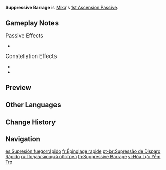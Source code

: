 {{Talent Infobox
|image         = Talent Suppressive Barrage.png
|character     = Mika
|type          = 1st Ascension Passive
|info          = Per the following circumstances, the Soulwind state caused by [[Starfrost Swirl]] will grant characters the Detector effect, increasing their Physical DMG by 10% when they are on the field.<ul><li>If the Flowfrost Arrow hits more than one opponent, each additional opponent hit will generate 1 Detector stack.</li><li>When a Rimestar Shard hits an opponent, it will generate 1 Detector stack. Each Rimestar Shard can trigger the effect 1 time.</li></ul>The Soulwind state can have a maximum of 3 Detector stacks, and if Starfrost Swirl is cast again during this duration, the pre-existing Soulwind state and all its Detector stacks will be cleared.
|utility1      = Physical DMG Bonus
}}
'''Suppressive Barrage''' is [[Mika]]'s [[1st Ascension Passive]].

==Gameplay Notes==
;<big>Passive Effects</big>
* {{Talent Note|ascension|2|Topographical Mapping|character=Mika|talent=Suppressive Barrage}}

;<big>Constellation Effects</big>
* {{Talent Note|constellation|2|Companion's Ingress}}
* {{Talent Note|constellation|6|Companion's Counsel}}

==Preview==
{{Preview
|file1=Suppressive Barrage Preview
}}

==Other Languages==
{{Other Languages
|en        = Suppressive Barrage
|zhs       = 速射牵制
|zhs_rm    = Sùshè Qiānzhì
|zht       = 速射牽制
|zht_rm    = Sùshè Qiānzhì
|zh_tl     = Rapid-Fire Suppression
|ja        = 速射牽制
|ja_rm     = Sokusha Kensei{{Assumed}}
|ja_tl     = Rapid-Fire Suppression
|ko        = 견제 사격
|ko_tl     = Suppressive Fire
|es        = Supresión fuegorrápido
|es_tl     = Rapidfire Suppression
|fr        = Épinglage rapide
|fr_tl     = Rapid Pinning
|ru        = Подавляющий обстрел
|ru_tl     = Suppressive Fire
|th        = Suppressive Barrage
|vi        = Hỏa Lực Yểm Trợ
|vi_tl     = 
|de        = Unterdrückendes Sperrfeuer
|de_tl     = Suppressive Barrage
|id        = Suppressive Barrage
|pt        = Supressão de Disparo Rápido
|pt_tl     = Rapid-fire Suppression
|tr        = Bastırıcı Ok Yağmuru
|tr_tl     = Suppressive Arrow Rain
|it        = Ostruzione oppressiva
|it_tl     = Oppressive Obstruction
}}

==Change History==
{{Change History|3.5}}

==Navigation==
{{Talent Navbox|Mika}}

[[es:Supresión fuegorrápido]]
[[fr:Épinglage rapide]]
[[pt-br:Supressão de Disparo Rápido]]
[[ru:Подавляющий обстрел]]
[[th:Suppressive Barrage]]
[[vi:Hỏa Lực Yểm Trợ]]